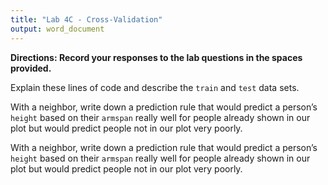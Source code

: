 ```yaml
---
title: "Lab 4C - Cross-Validation"
output: word_document
---
```



**Directions: Record your responses to the lab questions in the spaces provided.**

\newline

Explain these lines of code and describe the `train` and `test` data sets.

\newline

\newline

\newline

With a neighbor, write down a prediction rule that would predict a person's `height` based on their `armspan` really well for people already shown in our plot but would predict people not in our plot very poorly.

\newline

\newline

\newline

With a neighbor, write down a prediction rule that would predict a person's `height` based on their `armspan` really well for people already shown in our plot but would predict people not in our plot very poorly.
